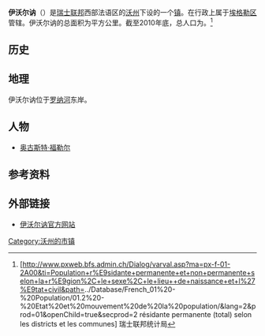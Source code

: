 {{瑞士市镇信息框
 | 市镇名称= 伊沃尔讷
 | 原文名称             = {{lang|fr|Yvorne}}
 | 图片                = Ivorne.jpg
 | 纹章 = Blason commune CH Yvorne (Vaud).svg
 | 语言                   = [[法语|法语]]
 | 所属州               = 沃州
 | iso-code-region = 
 | 所属区               = [[埃格勒区|埃格勒区]]
 | lat_d=46|lat_m=20|lat_NS=N|long_d=6|long_m=58|long_EW=E
 | 邮政编码        = 1853
 | 市镇代码        = 5415
 | 面积                 = {{smn|12.11|5|100}}
 | 平均海拔        =  454
 | 人口               = {{smn|982|6}}
 | 主页  = www.yvorne.ch
 | 市镇长           = Philippe Gex
 | 相邻市镇             = 
 | 友好城市             = 
|地图文件             = Karte Gemeinde Yvorne 2008.png
|}}
'''伊沃尔讷'''（{{lang-fr|Yvorne}}）是[[瑞士联邦|瑞士联邦]]西部法语区的[[沃州|沃州]]下设的一个[[瑞士市镇|镇]]。在行政上属于[[埃格勒区|埃格勒区]]管辖。伊沃尔讷的总面积为{{smn|12.11|5|100}}平方公里。截至2010年底，总人口为{{smn|982|6}}。<ref>{{fr}}[http://www.pxweb.bfs.admin.ch/Dialog/varval.asp?ma=px-f-01-2A00&ti=Population+r%E9sidante+permanente+et+non+permanente+selon+la+r%E9gion%2C+le+sexe%2C+le+lieu++de+naissance+et+l%27%E9tat+civil&path=../Database/French_01%20-%20Population/01.2%20-%20Etat%20et%20mouvement%20de%20la%20population/&lang=2&prod=01&openChild=true&secprod=2 résidante permanente (total) selon les districts et les communes] {{Wayback|url=http://www.pxweb.bfs.admin.ch/Dialog/varval.asp?ma=px-f-01-2A00&ti=Population+r%E9sidante+permanente+et+non+permanente+selon+la+r%E9gion%2C+le+sexe%2C+le+lieu++de+naissance+et+l%27%E9tat+civil&path=..%2FDatabase%2FFrench_01%20-%20Population%2F01.2%20-%20Etat%20et%20mouvement%20de%20la%20population%2F&lang=2&prod=01&openChild=true&secprod=2 |date=20150102165023 }} 瑞士联邦统计局</ref>

==历史==

==地理==
伊沃尔讷位于[[罗纳河|罗纳河]]东岸。

==人物==
*[[奥古斯特·福勒尔|奥古斯特·福勒尔]]

==参考资料==
{{reflist}}

==外部链接==
*{{fr}}[http://www.yvorne.ch 伊沃尔讷官方网站] {{Wayback|url=http://www.yvorne.ch/ |date=20180111014749 }}

{{DEFAULTSORT:Yvorne}}
{{沃州埃格勒区行政区划}}
[[Category:沃州的市镇|Category:沃州的市镇]]